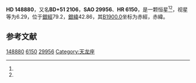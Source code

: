 {{Starbox begin
| name = HD 148880
}}
{{Starbox observe
| epoch = [[J2000.0|J2000.0]]
| constell = {{星座名待查}}<ref name=SIMBAD>{{cite web
 | url=http://simbad.u-strasbg.fr/simbad/sim-id?Ident=HR+6150
 | title =Pulsating variable Star
 | publisher=Centre de Données astronomiques de Strasbourg
 | work=SIMBAD
 | accessdate=2012-07-13}}</ref><ref name=DATA>{{cite web
 | url=http://vizier.u-strasbg.fr/viz-bin/VizieR-5?-out.add=.&-source=5050&-corr=PK=HR&-out.max=9999&HR=6150
 | title=VizieR Detailed Page
 | accessdate=2012-07-13
 | archive-url=https://web.archive.org/web/20190216085401/http://vizier.u-strasbg.fr/viz-bin/VizieR-5?-out.add=.&-source=5050&-corr=PK=HR&-out.max=9999&HR=6150
 | archive-date=2019-02-16
 | dead-url=yes
 }}</ref>
| 星官 = 
| ra = {{RA|16|28|43.4}}<ref name=SIMBAD /><ref name=DATA />
| dec = {{DEC|+51|24|28}}<ref name=SIMBAD /><ref name=DATA />
| appmag_v = 6.29<ref name=SIMBAD /><ref name=DATA />
}}
{{Starbox character
| class = G9III<ref name=SIMBAD /><ref name=DATA />
| b-v = 1.05<ref name=SIMBAD /><ref name=DATA />
| u-b = <ref name=SIMBAD /><ref name=DATA />
| r-i = <ref name=SIMBAD /><ref name=DATA />
| variable = 
}}
{{Starbox astrometry
| radial_v = 
| prop_mo_ra = -16
| parallax = 
| p_error = 
}}
{{Starbox catalog
| names =BD+51 2106，[[SAO星表|SAO]] 29956，[[HD星表|HD]] 148880，[[HR星表|HR]] 6150}}
{{Starbox reference |Simbad=HR+6150}}
{{Starbox end}}

'''HD 148880'''，又名'''BD+51 2106'''，'''SAO 29956'''、'''HR 6150'''，是一颗恒星<ref name=SIMBAD /><ref name=DATA />，视星等为6.29，位于[[銀道座標系|銀經]]79.2，[[銀道座標系|銀緯]]42.86，其[[B1900.0|B1900.0]]坐标为赤經{{RA|16|26|10.3}}，赤緯{{DEC|+51|42.86|35}}。

== 参考文献 ==
{{reflist}}

{{star-stub}}

[[Category:HD和HDE天體|148880]]
[[Category:HR天體|6150]]
[[Category:SAO天體|29956]]
[[Category:天龙座|Category:天龙座]]